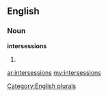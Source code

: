 ==English==

===Noun===
'''intersessions'''

# {{plural of|[[intersession]]}}

[[Category:English plurals]]

[[ar:intersessions]]
[[my:intersessions]]